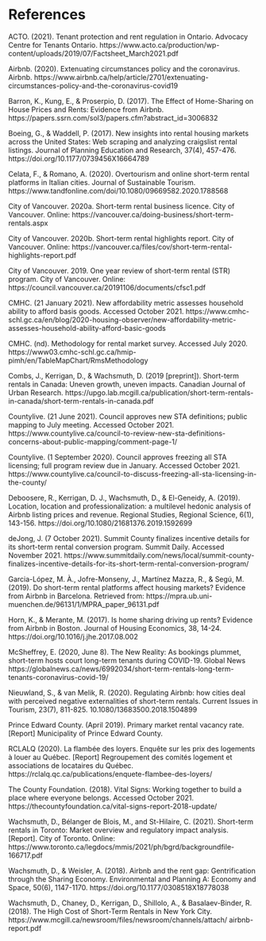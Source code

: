# References {-}

ACTO. (2021). Tenant protection and rent regulation in Ontario. Advocacy Centre for Tenants Ontario. https://www.acto.ca/production/wp-content/uploads/2019/07/Factsheet_March2021.pdf

Airbnb. (2020). Extenuating circumstances policy and the coronavirus. Airbnb. https://www.airbnb.ca/help/article/2701/extenuating-circumstances-policy-and-the-coronavirus-covid19

Barron, K., Kung, E., & Proserpio, D. (2017). The Effect of Home-Sharing on House Prices and Rents: Evidence from Airbnb. https://papers.ssrn.com/sol3/papers.cfm?abstract_id=3006832 

Boeing, G., & Waddell, P. (2017). New insights into rental housing markets across the United States: Web scraping and analyzing craigslist rental listings. Journal of Planning Education and Research, 37(4), 457-476. https://doi.org/10.1177/0739456X16664789

Celata, F., & Romano, A. (2020). Overtourism and online short-term rental platforms in Italian cities. Journal of Sustainable Tourism. https://www.tandfonline.com/doi/10.1080/09669582.2020.1788568

City of Vancouver. 2020a. Short-term rental business licence. City of Vancouver. Online: https://vancouver.ca/doing-business/short-term-rentals.aspx

City of Vancouver. 2020b. Short-term rental highlights report. City of Vancouver. Online: https://vancouver.ca/files/cov/short-term-rental-highlights-report.pdf 

City of Vancouver. 2019. One year review of short-term rental (STR) program. City of Vancouver. Online: https://council.vancouver.ca/20191106/documents/cfsc1.pdf 

CMHC. (21 January 2021). New affordability metric assesses household ability to afford basis goods. Accessed October 2021. https://www.cmhc-schl.gc.ca/en/blog/2020-housing-observer/new-affordability-metric-assesses-household-ability-afford-basic-goods

CMHC. (nd). Methodology for rental market survey. Accessed July 2020.  https://www03.cmhc-schl.gc.ca/hmip-pimh/en/TableMapChart/RmsMethodology

Combs, J., Kerrigan, D., & Wachsmuth, D. (2019 [preprint]). Short-term rentals in Canada: Uneven growth, uneven impacts. Canadian Journal of Urban Research. https://upgo.lab.mcgill.ca/publication/short-term-rentals-in-canada/short-term-rentals-in-canada.pdf 

Countylive. (21 June 2021). Council approves new STA definitions; public mapping to July meeting. Accessed October 2021. https://www.countylive.ca/council-to-review-new-sta-definitions-concerns-about-public-mapping/comment-page-1/

Countylive. (1 September 2020). Council approves freezing all STA licensing; full program review due in January. Accessed October 2021. https://www.countylive.ca/council-to-discuss-freezing-all-sta-licensing-in-the-county/

Deboosere, R., Kerrigan, D. J., Wachsmuth, D., & El-Geneidy, A. (2019). Location, location and professionalization: a multilevel hedonic analysis of Airbnb listing prices and revenue. Regional Studies, Regional Science, 6(1), 143-156. https://doi.org/10.1080/21681376.2019.1592699

deJong, J. (7 October 2021). Summit County finalizes incentive details for its short-term rental conversion program. Summit Daily. Accessed November 2021. https://www.summitdaily.com/news/local/summit-county-finalizes-incentive-details-for-its-short-term-rental-conversion-program/ 

Garcia-López, M. À., Jofre-Monseny, J., Martínez Mazza, R., & Segú, M. (2019). Do short-term rental platforms affect housing markets? Evidence from Airbnb in Barcelona. Retrieved from: https://mpra.ub.uni-muenchen.de/96131/1/MPRA_paper_96131.pdf

Horn, K., & Merante, M. (2017). Is home sharing driving up rents? Evidence from Airbnb in Boston. Journal of Housing Economics, 38, 14-24. https://doi.org/10.1016/j.jhe.2017.08.002

McSheffrey, E. (2020, June 8). The New Reality: As bookings plummet, short-term hosts court long-term tenants during COVID-19. Global News https://globalnews.ca/news/6992034/short-term-rentals-long-term-tenants-coronavirus-covid-19/

Nieuwland, S., & van Melik, R. (2020). Regulating Airbnb: how cities deal with perceived negative externalities of short-term rentals. Current Issues in Tourism, 23(7), 811-825. 10.1080/13683500.2018.1504899

Prince Edward County. (April 2019). Primary market rental vacancy rate. [Report] Municipality of Prince Edward County.

RCLALQ (2020). La flambée des loyers. Enquête sur les prix des logements à louer au Québec. [Report] Regroupement des comités logement et associations de locataires du Québec. https://rclalq.qc.ca/publications/enquete-flambee-des-loyers/ 

The County Foundation. (2018). Vital Signs: Working together to build a place where everyone belongs. Accessed October 2021. https://thecountyfoundation.ca/vital-signs-report-2018-update/

Wachsmuth, D., Bélanger de Blois, M., and St-Hilaire, C. (2021). Short-term rentals in Toronto: Market overview and regulatory impact analysis. [Report]. City of Toronto. Online: https://www.toronto.ca/legdocs/mmis/2021/ph/bgrd/backgroundfile-166717.pdf

Wachsmuth, D., & Weisler, A. (2018). Airbnb and the rent gap: Gentrification through the Sharing Economy. Environmental and Planning A: Economy and Space, 50(6), 1147-1170. https://doi.org/10.1177/0308518X18778038 

Wachsmuth, D., Chaney, D., Kerrigan, D., Shillolo, A., & Basalaev-Binder, R. (2018). The High Cost of
Short-Term Rentals in New York City. https://www.mcgill.ca/newsroom/files/newsroom/channels/attach/
airbnb-report.pdf